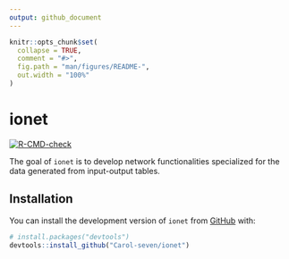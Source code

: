 ```yaml
---
output: github_document
---
```


<!-- README.md is generated from README.Rmd. Please edit that file -->

```r
knitr::opts_chunk$set(
  collapse = TRUE,
  comment = "#>",
  fig.path = "man/figures/README-",
  out.width = "100%"
)
```

# ionet

<!-- badges: start -->
[![R-CMD-check](https://github.com/Carol-seven/ionet/workflows/R-CMD-check/badge.svg)](https://github.com/Carol-seven/ionet/actions)
<!-- badges: end -->

The goal of `ionet` is to develop network functionalities specialized for the data generated from input-output tables.

## Installation

You can install the development version of `ionet` from [GitHub](https://github.com/) with:

``` r
# install.packages("devtools")
devtools::install_github("Carol-seven/ionet")
```
